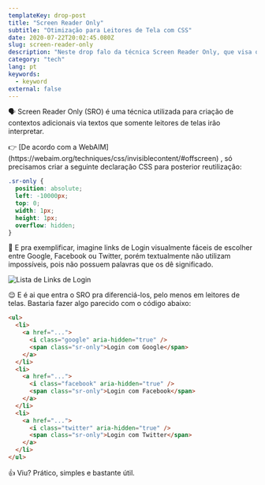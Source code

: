 ```yaml
---
templateKey: drop-post
title: "Screen Reader Only"
subtitle: "Otimização para Leitores de Tela com CSS"
date: 2020-07-22T20:02:45.080Z
slug: screen-reader-only
description: "Neste drop falo da técnica Screen Reader Only, que visa otimizar o suporte das nossas aplicações web para leitores de tela utilizando apenas CSS."
category: "tech"
lang: pt
keywords:
  - keyword
external: false
---
```



<Drop>

🗣 Screen Reader Only (SRO) é uma técnica utilizada para criação de contextos adicionais via textos que somente leitores de telas irão interpretar.

<p>
  👉 [De acordo com a
  WebAIM](https://webaim.org/techniques/css/invisiblecontent/#offscreen) , só
  precisamos criar a seguinte declaração CSS para posterior reutilização:
</p>

```css
.sr-only {
  position: absolute;
  left: -10000px;
  top: 0;
  width: 1px;
  height: 1px;
  overflow: hidden;
}
```

🤯 E pra exemplificar, imagine links de Login visualmente fáceis de escolher entre Google, Facebook ou Twitter, porém textualmente não utilizam impossíveis, pois não possuem palavras que os dê significado.

![Lista de Links de Login](https://user-images.githubusercontent.com/1680157/87884573-71133780-c9e5-11ea-9357-a2976375ec4d.png)

😌 E é ai que entra o SRO pra diferenciá-los, pelo menos em leitores de telas. Bastaria fazer algo parecido com o código abaixo:

```html
<ul>
  <li>
    <a href="...">
      <i class="google" aria-hidden="true" />
      <span class="sr-only">Login com Google</span>
    </a>
  </li>
  <li>
    <a href="...">
      <i class="facebook" aria-hidden="true" />
      <span class="sr-only">Login com Facebook</span>
    </a>
  </li>
  <li>
    <a href="...">
      <i class="twitter" aria-hidden="true" />
      <span class="sr-only">Login com Twitter</span>
    </a>
  </li>
</ul>
```

👍 Viu? Prático, simples e bastante útil.

</Drop>
